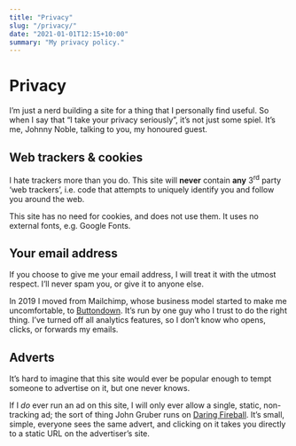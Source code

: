 ```yaml
---
title: "Privacy"
slug: "/privacy/"
date: "2021-01-01T12:15+10:00"
summary: "My privacy policy."
---
```


<!-- Remember the # No-scummy promise: just nothing scummy that you'd think was awful -->

# Privacy

I’m just a nerd building a site for a thing that I personally find useful. So when I say that “I take your privacy seriously”, it’s not just some spiel. It’s me, Johnny Noble, talking to you, my honoured guest.

## Web trackers & cookies

I hate trackers more than you do. This site will **never** contain **any** 3<sup>rd</sup> party ‘web trackers’, i.e. code that attempts to uniquely identify you and follow you around the web.

This site has no need for cookies, and does not use them. It uses no external fonts, e.g. Google Fonts.

## Your email address

If you choose to <Link to="/contact/">give me your email address</Link>, I will treat it with the utmost respect. I’ll never spam you, or give it to anyone else.

In 2019 I moved from Mailchimp, whose business model started to make me uncomfortable, to [Buttondown](https://buttondown.email). It’s run by one guy who I trust to do the right thing. I’ve turned off all analytics features, so I don’t know who opens, clicks, or forwards my emails.

## Adverts

It’s hard to imagine that this site would ever be popular enough to tempt someone to advertise on it, but one never knows.

If I _do_ ever run an ad on this site, I will only ever allow a single, static, non-tracking ad; the sort of thing John Gruber runs on [Daring Fireball](https://daringfireball.net). It’s small, simple, everyone sees the same advert, and clicking on it takes you directly to a static URL on the advertiser’s site.
